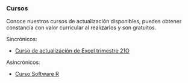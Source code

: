 <body>
  <div class="main">
### Cursos

Conoce nuestros cursos de actualización disponibles, puedes obtener constancia con valor curricular al realizarlos y son gratuitos.

Sincrónicos:

- [Curso de actualización de Excel trimestre 21O](EXCEL.html)

Asincrónicos:

- [Curso Software R](CursoR.html)
  </div>
</body>
